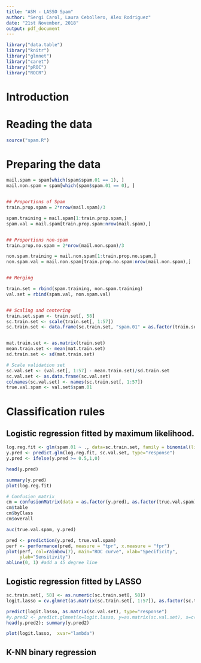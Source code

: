```yaml
---
title: "ASM - LASSO Spam"
author: "Sergi Carol, Laura Cebollero, Alex Rodriguez"
date: "21st November, 2018"
output: pdf_document
---
```


```r
library("data.table")
library("knitr")
library("glmnet")
library("caret")
library("pROC")
library("ROCR")    
```

# Introduction



# Reading the data
```r
source("spam.R")
```


# Preparing the data

```r
mail.spam = spam[which(spam$spam.01 == 1), ]
mail.non.spam = spam[which(spam$spam.01 == 0), ]


## Proportions of Spam
train.prop.spam = 2*nrow(mail.spam)/3

spam.training = mail.spam[1:train.prop.spam,]
spam.val = mail.spam[train.prop.spam:nrow(mail.spam),]


## Proportions non-spam
train.prop.no.spam = 2*nrow(mail.non.spam)/3

non.spam.training = mail.non.spam[1:train.prop.no.spam,]
non.spam.val = mail.non.spam[train.prop.no.spam:nrow(mail.non.spam),]


## Merging

train.set = rbind(spam.training, non.spam.training)
val.set = rbind(spam.val, non.spam.val)


## Scaling and centering
train.set.spam <- train.set[, 58]
sc.train.set <- scale(train.set[, 1:57])
sc.train.set <- data.frame(sc.train.set, "spam.01" = as.factor(train.set.spam))


mat.train.set <- as.matrix(train.set)
mean.train.set <- mean(mat.train.set)
sd.train.set <- sd(mat.train.set)

# Scale validation set
sc.val.set <- (val.set[, 1:57] - mean.train.set)/sd.train.set
sc.val.set <- as.data.frame(sc.val.set)
colnames(sc.val.set) <- names(sc.train.set[, 1:57])
true.val.spam <- val.set$spam.01

```

# Classification rules

## Logistic regression fitted by maximum likelihood.

```r
log.reg.fit <- glm(spam.01 ~ ., data=sc.train.set, family = binomial(link = "logit"))
y.pred <- predict.glm(log.reg.fit, sc.val.set, type="response")
y.pred <- ifelse(y.pred >= 0.5,1,0)

head(y.pred)

summary(y.pred)
plot(log.reg.fit)

# Confusion matrix
cm = confusionMatrix(data = as.factor(y.pred), as.factor(true.val.spam))
cm$table
cm$byClass
cm$overall

auc(true.val.spam, y.pred)

pred <- prediction(y.pred, true.val.spam)    
perf <- performance(pred, measure = "tpr", x.measure = "fpr")     
plot(perf, col=rainbow(7), main="ROC curve", xlab="Specificity", 
     ylab="Sensitivity")    
abline(0, 1) #add a 45 degree line
```


## Logistic regression fitted by LASSO

```r
sc.train.set[, 58] <- as.numeric(sc.train.set[, 58])
logit.lasso = cv.glmnet(as.matrix(sc.train.set[, 1:57]), as.factor(sc.train.set[, 58]), alpha=1, family="binomial", standardize = FALSE)

predict(logit.lasso, as.matrix(sc.val.set), type="response")
#y.pred2 <- predict.glmnet(x=logit.lasso, y=as.matrix(sc.val.set), s=c(logit.lasso$lambda.min), type="response")
head(y.pred2); summary(y.pred2)

plot(logit.lasso,  xvar="lambda")
```

## K-NN binary regression


<!-- For each rule, state the missclassifcation rate and so on.

Optional:  Compute the confussion table + ROC + AUC -->


